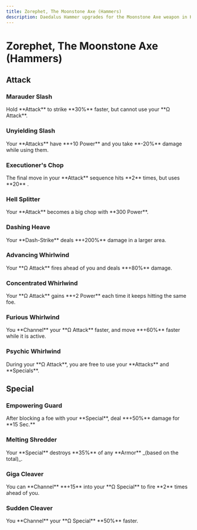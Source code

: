 ```yaml
---
title: Zorephet, The Moonstone Axe (Hammers)
description: Daedalus Hammer upgrades for the Moonstone Axe weapon in Hades 2.
---
```



# Zorephet, The Moonstone Axe (Hammers)

## Attack

### Marauder Slash

<CodexEntry data={DbHammers.Axe.marauderSlash}>
  Hold **Attack** to strike **30%** faster, but cannot use your **Ω Attack**.
</CodexEntry>

### Unyielding Slash

<CodexEntry data={DbHammers.Axe.unyieldingSlash}>
  Your **Attacks** have **+10 Power** and you take **-20%** damage while using
  them.
</CodexEntry>

### Executioner's Chop

<CodexEntry data={DbHammers.Axe.executionersChop}>
  The final move in your **Attack** sequence hits **2** times, but uses **20**
  <IconMagick />.
</CodexEntry>

### Hell Splitter

<CodexEntry data={DbHammers.Axe.hellSplitter}>
  Your **Attack** becomes a big chop with **300 Power**.
</CodexEntry>

### Dashing Heave

<CodexEntry data={DbHammers.Axe.dashingHeave}>
  Your **Dash-Strike** deals **+200%** damage in a larger area.
</CodexEntry>

### Advancing Whirlwind

<CodexEntry data={DbHammers.Axe.advancingWhirlwind}>
  Your **Ω Attack** fires ahead of you and deals **+80%** damage.
</CodexEntry>

### Concentrated Whirlwind

<CodexEntry data={DbHammers.Axe.concentratedWhirlwind}>
  Your **Ω Attack** gains **+2 Power** each time it keeps hitting the same foe.
</CodexEntry>

### Furious Whirlwind

<CodexEntry data={DbHammers.Axe.furiousWhirlwind}>
  You **Channel** your **Ω Attack** faster, and move **+60%** faster while it is
  active.
</CodexEntry>

### Psychic Whirlwind

<CodexEntry data={DbHammers.Axe.psychicWhirlwind}>
  During your **Ω Attack**, you are free to use your **Attacks** and
  **Specials**.
</CodexEntry>

## Special

### Empowering Guard

<CodexEntry data={DbHammers.Axe.empoweringGuard}>
  After blocking a foe with your **Special**, deal **+50%** damage for **15
  Sec.**
</CodexEntry>

### Melting Shredder

<CodexEntry data={DbHammers.Axe.meltingShredder}>
  Your **Special** destroys **35%** of any **Armor** _(based on the total)_.
</CodexEntry>

### Giga Cleaver

<CodexEntry data={DbHammers.Axe.gigaCleaver}>
  You can **Channel** **+15** <IconMagick /> into your **Ω Special** to fire
  **2** times ahead of you.
</CodexEntry>

### Sudden Cleaver

<CodexEntry data={DbHammers.Axe.suddenCleaver}>
  You **Channel** your **Ω Special** **50%** faster.
</CodexEntry>
